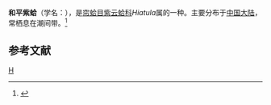 {{Speciesbox
| taxon = Hiatula togata
| binomial_authority = (Deshayes)
}}
'''和平紫蛤'''（学名：''{{lang|la|Hiatula togata}}''），是[[帘蛤目|帘蛤目]][[紫云蛤科|紫云蛤科]]''Hiatula''属的一种。主要分布于[[中国大陆|中国大陆]]，常栖息在潮间带。<ref>{{cite web|url=http://shell.sinica.edu.tw/chinese/shellbase_detail.php?science_no=3839|title=国际贝库：和平紫蛤|publisher=台湾贝类资料库|accessdate=2009-08-11|archive-date=2016-03-04|archive-url=https://web.archive.org/web/20160304120513/http://shell.sinica.edu.tw/chinese/shellbase_detail.php?science_no=3839|dead-url=no}}</ref>

== 参考文献 ==
{{reflist}}
{{Taxonbar}}
[[Category:紫云蛤科|H]]